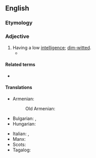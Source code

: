 {{also|halfwitted}}

==English==

===Etymology===
{{prefix|en|half|witted}}

===Adjective===
{{en-adj|-}}

# Having a low [[intelligence]]; [[dim-witted]].
#* {{quote-book|1=en|year=1886|translator=H.L. Br&aelig;kstad|author=Peter Christen Asbj&oslash;rnsen|authorlink=Peter Christen Asbj&oslash;rnsen|title=Folk and Fairy Tales|page=264|passage="These girls were a little queer, to be sure, almost '''half-witted''', but that came from their having seen fairies," he added, with an indignant look at the squire.}}

====Related terms====
* {{l|en|half-wit}}

====Translations====
{{trans-top|having a low intelligence}}
* Armenian: {{t+|hy|աղվաշ}}
*: Old Armenian: {{t|xcl|աղուաշ}}
* Bulgarian: {{t+|bg|малоумен}}, {{t+|bg|слабоумен}}
* Hungarian: {{t+|hu|féleszű}}
{{trans-mid}}
* Italian: {{t+|it|deficiente}}, {{t+|it|mentecatto}}
* Manx: {{t|gv|meecheeallagh}}
* Scots: {{t|sco|haivert}}
* Tagalog: {{t|tl|langkas}}
{{trans-bottom}}